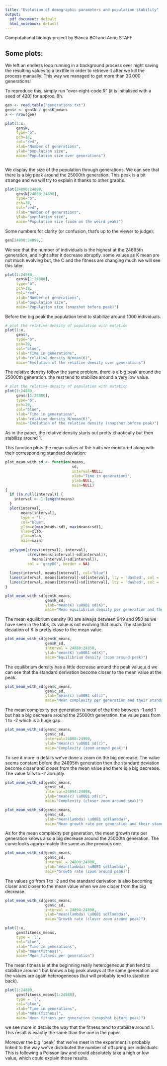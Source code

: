 ```yaml
---
title: "Evolution of demographic parameters and population stability"
output:
  pdf_document: default
  html_notebook: default
---
```

Computational biology project by Bianca BOI and Anne STAFF

## Some plots:

We left an endless loop running in a background process over night saving the resulting values to a textfile in order to retrieve it after we kill the process manually. This way we managed to get more than 30.000 generations!

To reproduce this, simply run "over-night-code.R" (it is initialised with a seed of 420) for approx. 8h.

```r
gen <- read.table("generations.txt")
gen$r <- gen$N / gen$K_means
x <- nrow(gen)
```

```r
plot(1:x, 
     gen$N, 
     type="b", 
     pch=18, 
     col="red", 
     xlab="Number of generations", 
     ylab="population size", 
     main="Population size over generations")
```
```r
```
We display the size of the population through generations. We can see that there is a big peak around the 25000th generation.
This peak is a bit strange and we will try to explain it thanks to other graphs.
\newpage
```r
plot(24890:24898, 
     gen$N[24890:24898], 
     type="b", 
     pch=18, 
     col="red", 
     xlab="Number of generations", 
     ylab="population size", 
     main="Population size (zoom on the weird peak)")
```

Some numbers for clarity (or confusion, that's up to the viewer to judge):
```r
gen[24890:24898,]
```
We see that the number of individuals is the highest at the 24895th generation, and right after it decrease abruptly.
some values as K mean are not much evolving but, the C and the fitness are changing much we will see this later.

```r
plot(1:24880, 
     gen$N[1:24880], 
     type="b", 
     pch=18, 
     col="red", 
     xlab="Number of generations", 
     ylab="population size", 
     main="Population size (snapshot before peak)")
```
Before the big peak the population tend to stabilize around 1000 individuals.
```r
# plot the relative density of population with mutation
plot(1:x, 
     gen$r, 
     type="b", 
     pch=20, 
     col="blue", 
     xlab="Time in generations", 
     ylab="relative density N/mean(K)", 
     main="Evolution of the relative density over generations")
```
The relative density follow the same problem, there is a big peak around the 25000th generation. the rest tend to stabilize around a very low value.
```r
# plot the relative density of population with mutation
plot(1:24880, 
     gen$r[1:24880], 
     type="b", 
     pch=20, 
     col="blue", 
     xlab="Time in generations", 
     ylab="relative density N/mean(K)", 
     main="Evolution of the relative density (snapshot before peak)")
```
As in the paper, the relative density starts out pretty chaotically but then stabilize around 1. 

\newpage
This function plots the mean values of the traits we monitored along with their corresponding standard deviation:
```r
plot_mean_with_sd <- function(means, 
                              sd, 
                              interval=NULL, 
                              xlab="Time in generations", 
                              ylab=NULL, 
                              main=NULL) 
{
  if (is.null(interval)) {
    interval <- 1:length(means)
  }
  plot(interval, 
       means[interval], 
       type = 'l', 
       col="blue", 
       ylim=c(min(means-sd), max(means+sd)), 
       xlab=xlab, 
       ylab=ylab, 
       main=main)
  
  polygon(c(rev(interval), interval), 
          c(rev(means[interval]-sd[interval]),
            means[interval]+sd[interval]), 
          col = 'grey80', border = NA)
  
  lines(interval, means[interval], col="blue")
  lines(interval, means[interval]-sd[interval], lty = 'dashed', col = 'red')
  lines(interval, means[interval]+sd[interval], lty = 'dashed', col = 'red')
}
```

\newpage
```r
plot_mean_with_sd(gen$K_means, 
                  gen$K_sd, 
                  ylab="mean(K) \u00B1 sd(K)", 
                  main="Mean equilibrium density per generation and their standard deviation")
```

The mean equilibrium density (K) are always between 949 and 950 as we have seen in the tabs, its value is not evolving that much. 
The standard deviation of K is pretty close to the mean value.

```r
plot_mean_with_sd(gen$K_means, 
                  gen$K_sd, 
                  interval = 24880:24950,
                  ylab="mean(K) \u00B1 sd(K)", 
                  main="Equilibrium density (zoom around peak)")
```
The equilibrium density has a little decrease around the peak value,a,d we can see that the standard derivation become closer to the mean value at the peak.
\newpage
```r
plot_mean_with_sd(gen$c_means, 
                  gen$c_sd, 
                  ylab="mean(c) \u00B1 sd(c)", 
                  main="Mean complexity per generation and their standard deviation")
```
The mean complexity per generation is most of the time between -1 and 1 but has a big decrease around the 25000th generation. the value pass from 1 to -2 which is a huge gap.


```r
plot_mean_with_sd(gen$c_means, 
                  gen$c_sd, 
                  interval=24880:24900, 
                  ylab="mean(c) \u00B1 sd(c)", 
                  main="Complexity (zoom around peak)")
```
To see it more in details we've done a zoom on the big decrease.
The value seems constant before the 24895th generation then the standard deviation become closer and closer from the mean value and there is a big decrease. The value falls to -2 abruptly.
```r
plot_mean_with_sd(gen$c_means, 
                  gen$c_sd, 
                  interval=24894:24898, 
                  ylab="mean(c) \u00B1 sd(c)", 
                  main="Complexity (closer zoom around peak)")
```
\newpage
```r
plot_mean_with_sd(gen$c_means, 
                  gen$c_sd, 
                  ylab="mean(lambda) \u00B1 sd(lambda)", 
                  main="Mean growth rate per generation and their standard deviation")
```
As for the mean complexity per generation, the mean growth rate per generation knows also a big decrease around the 25000th generation.
The curve looks approximately the same as the previous one.
```r
plot_mean_with_sd(gen$c_means, 
                  gen$c_sd, 
                  interval = 24880:24900,
                  ylab="mean(lambda) \u00B1 sd(lambda)", 
                  main="Growth rate (zoom around peak)")
```
The values go from 1 to -2 and the standard derivation is also becoming closer and closer to the mean value when we are closer from the big decrease.
```r
plot_mean_with_sd(gen$c_means, 
                  gen$c_sd, 
                  interval = 24894:24898,
                  ylab="mean(lambda) \u00B1 sd(lambda)", 
                  main="Growth rate (closer zoom around peak)")
```

\newpage
```r
plot(1:x, 
     gen$fitness_means, 
     type = 'l', 
     col="blue", 
     xlab="Time in generations", 
     ylab="mean(fitness)", 
     main="Mean fitness per generation")
```
The mean fitness is at the beginning really heterogeneous then tend to stabilize around 1 but knows a big peak always at the same generation and the values are again heterogeneous (but will probably tend to stabilize back).
```r
plot(1:24880, 
     gen$fitness_means[1:24880], 
     type = 'l', 
     col="blue", 
     xlab="Time in generations", 
     ylab="mean(fitness)", 
     main="Mean fitness per generation (snapshot before peak)")
```
we see more in details the way that the fitness tend to stabilize around 1.
This result is exactly the same than the one in the paper.

Moreover the big "peak" that we've meet in the experiment is probably linked to the way we've distributed the number of offspring per individuals.
This is following a Poisson law and could absolutely take a high or low value, which could explain those results.